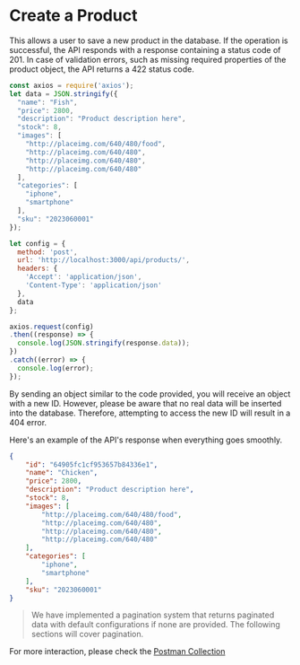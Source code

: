 
# Create a Product

This allows a user to save a new product in the database.
If the operation is successful, the API responds with a response containing a status code of 201.
In case of validation errors, such as missing required properties of the product object,
the API returns a 422 status code.

```js copy showLineNumbers filename="products/create-product.js"
const axios = require('axios');
let data = JSON.stringify({
  "name": "Fish",
  "price": 2800,
  "description": "Product description here",
  "stock": 8,
  "images": [
    "http://placeimg.com/640/480/food",
    "http://placeimg.com/640/480",
    "http://placeimg.com/640/480",
    "http://placeimg.com/640/480"
  ],
  "categories": [
    "iphone",
    "smartphone"
  ],
  "sku": "2023060001"
});

let config = {
  method: 'post',
  url: 'http://localhost:3000/api/products/',
  headers: {
    'Accept': 'application/json',
    'Content-Type': 'application/json'
  },
  data
};

axios.request(config)
.then((response) => {
  console.log(JSON.stringify(response.data));
})
.catch((error) => {
  console.log(error);
});

```


<Callout>
    By sending an object similar to the code provided, you will receive an object with a new ID. However,
    please be aware that no real data will be inserted into the database. Therefore,
    attempting to access the new ID will result in a 404 error.
</Callout>

Here's an example of the API's response when everything goes smoothly.

```json copy filename="API Response"
{
    "id": "64905fc1cf953657b84336e1",
    "name": "Chicken",
    "price": 2800,
    "description": "Product description here",
    "stock": 8,
    "images": [
        "http://placeimg.com/640/480/food",
        "http://placeimg.com/640/480",
        "http://placeimg.com/640/480",
        "http://placeimg.com/640/480"
    ],
    "categories": [
        "iphone",
        "smartphone"
    ],
    "sku": "2023060001"
}
```

> We have implemented a pagination system that returns paginated data with default configurations if none are provided. The following sections will cover pagination.

For more interaction, please check the [Postman Collection](https://postman.com)
